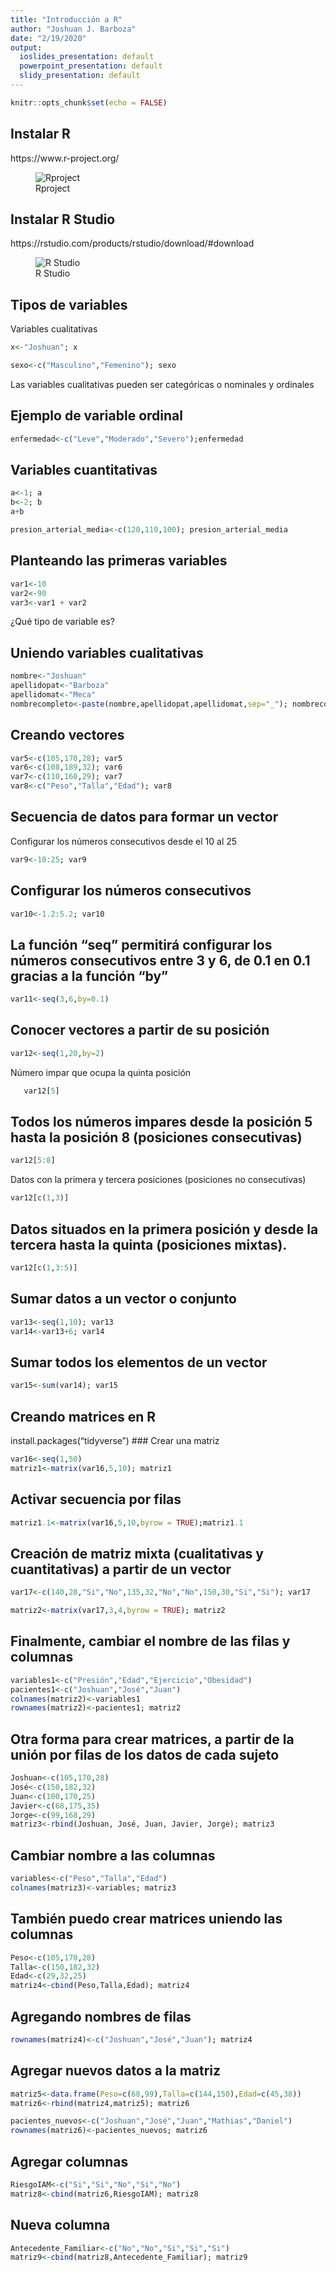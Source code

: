```yaml
---
title: "Introducción a R"
author: "Joshuan J. Barboza"
date: "2/19/2020"
output:
  ioslides_presentation: default
  powerpoint_presentation: default
  slidy_presentation: default
---
```


```r
knitr::opts_chunk$set(echo = FALSE)
```

## Instalar R
https://www.r-project.org/

![Rproject](https://imagizer.imageshack.com/v2/500x500q90/924/jbNjoO.png)

## Instalar R Studio
https://rstudio.com/products/rstudio/download/#download

![R Studio](https://imagizer.imageshack.com/v2/500x500q90/923/4mWTOE.png)

## Tipos de variables
Variables cualitativas
```r
x<-"Joshuan"; x
```

```r
sexo<-c("Masculino","Femenino"); sexo
```
Las variables cualitativas pueden ser categóricas o nominales y ordinales

## Ejemplo de variable ordinal
```r
enfermedad<-c("Leve","Moderado","Severo");enfermedad 
```

## Variables cuantitativas
```r
a<-1; a
b<-2; b
a+b
```

```r
presion_arterial_media<-c(120,110,100); presion_arterial_media
```

## Planteando las primeras variables
```r
var1<-10
var2<-90
var3<-var1 + var2
```
¿Qué tipo de variable es?

## Uniendo variables cualitativas
```r
nombre<-"Joshuan"
apellidopat<-"Barboza"
apellidomat<-"Meca"
nombrecompleto<-paste(nombre,apellidopat,apellidomat,sep="_"); nombrecompleto
```

## Creando vectores
```r
var5<-c(105,170,28); var5
var6<-c(108,189,32); var6
var7<-c(110,160,29); var7
var8<-c("Peso","Talla","Edad"); var8
```

## Secuencia de datos para formar un vector
Configurar los números consecutivos desde el 10 al 25
```r
var9<-10:25; var9
```

## Configurar los números consecutivos
```r
var10<-1.2:5.2; var10
```

## La función "seq" permitirá configurar los números consecutivos entre 3 y 6, de 0.1 en 0.1 gracias a la función "by"
```r
var11<-seq(3,6,by=0.1)
```

## Conocer vectores a partir de su posición
```r
var12<-seq(1,20,by=2)
```
Número impar que ocupa la quinta posición
```r
   var12[5]
```

## Todos los números impares desde la posición 5 hasta la posición 8 (posiciones consecutivas)
```r
var12[5:8]
```
Datos con la primera y tercera posiciones (posiciones no consecutivas)
```r
var12[c(1,3)]
```
## Datos situados en la primera posición y desde la tercera hasta la quinta (posiciones mixtas). 
```r
var12[c(1,3:5)]
```

## Sumar datos a un vector o conjunto
```r
var13<-seq(1,10); var13
var14<-var13+6; var14
```
## Sumar todos los elementos de un vector##
```r
var15<-sum(var14); var15
```
## Creando matrices en R
install.packages("tidyverse")
### Crear una matriz
```r
var16<-seq(1,50) 
matriz1<-matrix(var16,5,10); matriz1
```
## Activar secuencia por filas
```r
matriz1.1<-matrix(var16,5,10,byrow = TRUE);matriz1.1
```

## Creación de matriz mixta (cualitativas y cuantitativas) a partir de un vector
```r
var17<-c(140,28,"Si","No",135,32,"No","No",150,30,"Si","Si"); var17
```

```r
matriz2<-matrix(var17,3,4,byrow = TRUE); matriz2
```

## Finalmente, cambiar el nombre de las filas y columnas
```r
variables1<-c("Presión","Edad","Ejercicio","Obesidad")
pacientes1<-c("Joshuan","José","Juan")
colnames(matriz2)<-variables1
rownames(matriz2)<-pacientes1; matriz2
```

## Otra forma para crear matrices, a partir de la unión por filas de los datos de cada sujeto
```r
Joshuan<-c(105,170,28)
José<-c(150,182,32)
Juan<-c(100,170,25)
Javier<-c(68,175,35)
Jorge<-c(99,168,29)
matriz3<-rbind(Joshuan, José, Juan, Javier, Jorge); matriz3
```
## Cambiar nombre a las columnas
```r
variables<-c("Peso","Talla","Edad")
colnames(matriz3)<-variables; matriz3
```

## También puedo crear matrices uniendo las columnas
```r
Peso<-c(105,170,28)
Talla<-c(150,182,32)
Edad<-c(29,32,25)
matriz4<-cbind(Peso,Talla,Edad); matriz4
```
## Agregando nombres de filas
```r
rownames(matriz4)<-c("Joshuan","José","Juan"); matriz4
```

## Agregar nuevos datos a la matriz
```r
matriz5<-data.frame(Peso=c(68,99),Talla=c(144,150),Edad=c(45,38))
matriz6<-rbind(matriz4,matriz5); matriz6   
```

```r
pacientes_nuevos<-c("Joshuan","José","Juan","Mathias","Daniel") 
rownames(matriz6)<-pacientes_nuevos; matriz6
```

## Agregar columnas
```r
RiesgoIAM<-c("Si","Si","No","Si","No")
matriz8<-cbind(matriz6,RiesgoIAM); matriz8
```
## Nueva columna
```r
Antecedente_Familiar<-c("No","No","Si","Si","Si")
matriz9<-cbind(matriz8,Antecedente_Familiar); matriz9 
```
